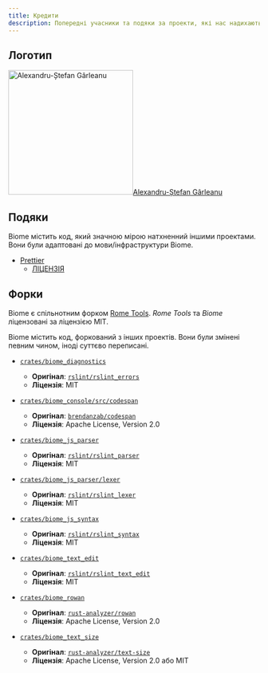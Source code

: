 ```yaml
---
title: Кредити
description: Попередні учасники та подяки за проекти, які нас надихають.
---
```




## Логотип

<div class="logo-creator">
  <a href="https://github.com/ugudango"><Image width="250" height="250" src="https://avatars.githubusercontent.com/u/33418415?v=4" alt="Alexandru-Ștefan Gârleanu" /><span>Alexandru-Ștefan Gârleanu</span></a>
</div>

<Contributors />

## Подяки

Biome містить код, який значною мірою натхненний іншими проектами. Вони були адаптовані до мови/інфраструктури Biome.

- [Prettier](https://github.com/prettier/prettier/)
  - [ЛІЦЕНЗІЯ](https://github.com/biomejs/biome/blob/main/crates/biome_js_formatter/LICENSE)

## Форки

Biome є спільнотним форком [Rome Tools](https://github.com/biomejs/biome/).
_Rome Tools_ та _Biome_ ліцензовані за ліцензією MIT.

Biome містить код, форкований з інших проектів.
Вони були змінені певним чином, іноді суттєво переписані.

- [`crates/biome_diagnostics`](https://github.com/biomejs/biome/tree/main/crates/biome_diagnostics)
  - **Оригінал**: [`rslint/rslint_errors`](https://github.com/rslint/rslint/tree/master/crates/rslint_errors)
  - **Ліцензія**: MIT

- [`crates/biome_console/src/codespan`](https://github.com/biomejs/biome/tree/main/crates/biome_console)
  - **Оригінал**: [`brendanzab/codespan`](https://github.com/brendanzab/codespan)
  - **Ліцензія**: Apache License, Version 2.0

- [`crates/biome_js_parser`](https://github.com/biomejs/biome/tree/main/crates/biome_js_parser)
  - **Оригінал**: [`rslint/rslint_parser`](https://github.com/rslint/rslint/tree/master/crates/rslint_parser)
  - **Ліцензія**: MIT

- [`crates/biome_js_parser/lexer`](https://github.com/biomejs/biome/tree/main/crates/biome_js_parser/src/lexer)
  - **Оригінал**:  [`rslint/rslint_lexer`](https://github.com/rslint/rslint/tree/master/crates/rslint_lexer)
  - **Ліцензія**: MIT

- [`crates/biome_js_syntax`](https://github.com/biomejs/biome/tree/main/crates/biome_js_syntax)
  - **Оригінал**: [`rslint/rslint_syntax`](https://github.com/rslint/rslint/tree/master/crates/rslint_syntax)
  - **Ліцензія**: MIT

- [`crates/biome_text_edit`](https://github.com/biomejs/biome/tree/main/crates/biome_text_edit)
  - **Оригінал**: [`rslint/rslint_text_edit`](https://github.com/rslint/rslint/tree/master/crates/rslint_text_edit)
  - **Ліцензія**: MIT

- [`crates/biome_rowan`](https://github.com/biomejs/biome/tree/main/crates/biome_rowan)
  - **Оригінал**: [`rust-analyzer/rowan`](https://github.com/rust-analyzer/rowan)
  - **Ліцензія**: Apache License, Version 2.0

- [`crates/biome_text_size`](https://github.com/biomejs/biome/tree/main/crates/biome_text_size)
  - **Оригінал**: [`rust-analyzer/text-size`](https://github.com/rust-analyzer/text-size)
  - **Ліцензія**: Apache License, Version 2.0 або MIT

